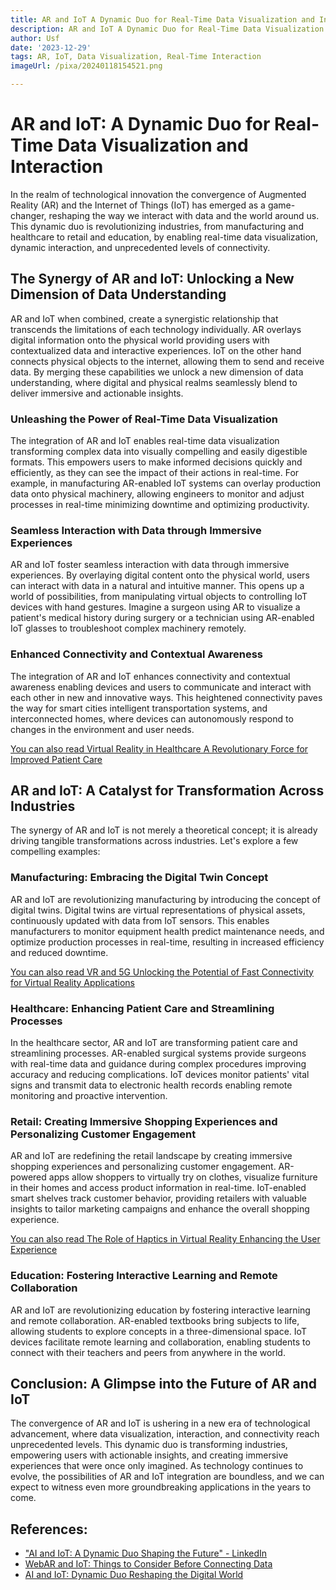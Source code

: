 ```yaml
---
title: AR and IoT A Dynamic Duo for Real-Time Data Visualization and Interaction
description: AR and IoT A Dynamic Duo for Real-Time Data Visualization and Interaction
author: Usf
date: '2023-12-29'
tags: AR, IoT, Data Visualization, Real-Time Interaction
imageUrl: /pixa/20240118154521.png

---
```

#  AR and IoT: A Dynamic Duo for Real-Time Data Visualization and Interaction

In the realm of technological innovation the convergence of Augmented Reality (AR) and the Internet of Things  (IoT) has emerged  as a game-changer, reshaping the  way we interact with data  and the world around us.  This dynamic duo is revolutionizing industries, from manufacturing and healthcare to retail and  education, by enabling real-time data visualization, dynamic interaction, and  unprecedented levels of connectivity. 

## The  Synergy  of AR and IoT: Unlocking a New Dimension of  Data Understanding

AR and IoT when combined, create a synergistic relationship that transcends the limitations of each technology individually. AR overlays digital information onto  the physical world providing users with contextualized data and interactive experiences. IoT on the other hand connects physical objects to the  internet,  allowing them to send and receive data. By merging these capabilities we unlock a new dimension  of data understanding, where digital  and physical realms seamlessly blend  to deliver immersive and actionable insights.

###  Unleashing  the Power of Real-Time Data Visualization

The integration of AR and IoT enables real-time data visualization transforming complex data into visually compelling and easily digestible formats.  This empowers users to make informed decisions quickly and efficiently, as they can see the impact of their actions in  real-time. For example, in manufacturing  AR-enabled IoT  systems can overlay production data onto physical machinery, allowing engineers to monitor and  adjust processes in real-time minimizing downtime and optimizing productivity.

### Seamless Interaction with Data through Immersive Experiences

AR and IoT foster seamless interaction with data through immersive  experiences. By  overlaying digital content onto  the physical world, users can interact with data in a natural and intuitive manner. This opens up a world of possibilities, from manipulating virtual  objects to controlling IoT devices  with  hand gestures.  Imagine a surgeon using AR to visualize a patient's medical history during surgery or a technician using AR-enabled IoT glasses to troubleshoot complex machinery remotely.

### Enhanced  Connectivity and Contextual Awareness

The integration of AR  and IoT  enhances connectivity and  contextual awareness enabling devices and users to communicate and  interact  with each other in new and innovative ways. This heightened connectivity paves the  way for smart cities intelligent transportation systems, and interconnected homes, where devices can autonomously respond  to changes  in the environment  and user needs.

[You can also read Virtual Reality in Healthcare A Revolutionary Force for Improved Patient Care](Virtual%20Reality%20in%20Healthcare%20A%20Revolutionary%20Force%20for%20Improved%20Patient%20Care)


## AR and IoT: A Catalyst  for Transformation Across Industries

The synergy of AR  and IoT is not merely a theoretical  concept; it is  already driving tangible transformations across industries. Let's explore a few compelling examples:

### Manufacturing: Embracing the Digital Twin Concept

AR and IoT are revolutionizing manufacturing  by introducing the concept of digital twins. Digital  twins are virtual representations of physical assets, continuously updated with data  from IoT sensors.  This  enables manufacturers  to monitor equipment health predict maintenance needs, and optimize production processes in real-time, resulting in increased efficiency  and reduced downtime.

[You can also read VR and 5G Unlocking the Potential of Fast Connectivity for Virtual Reality Applications](VR%20and%205G%20Unlocking%20the%20Potential%20of%20Fast%20Connectivity%20for%20Virtual%20Reality%20Applications)


### Healthcare: Enhancing Patient  Care and Streamlining  Processes

In the healthcare sector, AR and IoT are transforming patient care and streamlining processes. AR-enabled surgical systems provide surgeons with real-time data and guidance during complex procedures improving accuracy and reducing complications. IoT devices monitor  patients' vital signs and transmit data to electronic health records enabling remote monitoring and proactive  intervention.

### Retail: Creating Immersive Shopping Experiences and Personalizing Customer Engagement

AR and  IoT are redefining the retail  landscape  by  creating immersive shopping experiences and personalizing customer engagement. AR-powered apps allow  shoppers to virtually try on clothes,  visualize furniture in their homes and access product information in real-time. IoT-enabled smart  shelves track customer behavior, providing retailers with valuable insights to tailor marketing campaigns and enhance the overall shopping experience.

[You  can also read The Role of Haptics  in Virtual Reality Enhancing the User Experience](The%20Role%20of%20Haptics%20in%20Virtual%20Reality%20Enhancing%20the%20User%20Experience)


### Education:  Fostering  Interactive  Learning and Remote Collaboration

AR and  IoT are revolutionizing education by fostering interactive learning and remote collaboration. AR-enabled textbooks bring subjects to life, allowing students to explore concepts in a  three-dimensional space. IoT  devices facilitate remote learning and collaboration, enabling students to connect with their teachers and peers from anywhere in the world.

## Conclusion: A Glimpse into the Future of AR  and IoT

The convergence of AR and  IoT is ushering  in a new era of technological advancement, where data visualization, interaction, and connectivity reach unprecedented levels. This dynamic duo is transforming industries, empowering users with actionable insights, and creating immersive experiences that were once only imagined. As technology continues to evolve, the possibilities of AR and IoT integration  are boundless, and we can expect to witness even more groundbreaking applications  in the years to come.

## References:
- ["AI and IoT: A Dynamic Duo Shaping the Future" - LinkedIn](https://www.linkedin.com/pulse/ai-iot-dynamic-duo-shaping-future-mahmoud-hajri)
- [WebAR and IoT: Things to Consider Before Connecting Data](https://aircada.com/integrating-iot-web-ar-applications/)
- [AI and IoT: Dynamic Duo Reshaping the Digital World](https://www.futurismtechnologies.com/blog/ai-and-iot-dynamic-duo-reshaping-the-digital-world/)
